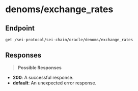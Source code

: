 # denoms/exchange_rates

## Endpoint
```http
get /sei-protocol/sei-chain/oracle/denoms/exchange_rates
```

## Responses
> **Possible Responses**

- **200**: A successful response.
- **default**: An unexpected error response.

